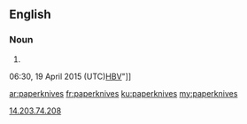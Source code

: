 ==English==

===Noun===
{{head|en|plural|head=[[paper]][[knife|knives]]}}

# {{plural of|paperknife|lang=en}}

[[Category:English irregular plurals ending in "-sex--[[Special:Contributions/14.203.74.208|14.203.74.208]] 06:30, 19 April 2015 (UTC)[[HBV]]"]]

[[ar:paperknives]]
[[fr:paperknives]]
[[ku:paperknives]]
[[my:paperknives]]